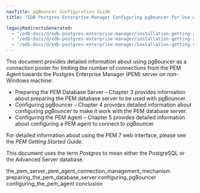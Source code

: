 ```yaml
---
navTitle: pgBouncer Configuration Guide
title: "EDB Postgres Enterprise Manager Configuring pgBouncer for Use with PEM Agents"

legacyRedirectsGenerated:
  - "/edb-docs/d/edb-postgres-enterprise-manager/installation-getting-started/pgbouncer-configuration-guide/8.0/genindex.html"
  - "/edb-docs/d/edb-postgres-enterprise-manager/installation-getting-started/pgbouncer-configuration-guide/8.0/conclusion.html"
  - "/edb-docs/d/edb-postgres-enterprise-manager/installation-getting-started/pgbouncer-configuration-guide/8.0/index.html"
---
```


This document provides detailed information about using pgBouncer as a connection pooler for limiting the number of connections from the PEM Agent towards the Postgres Enterprise Manager (PEM) server on non-Windows machine:

-   Preparing the PEM Database Server – Chapter 3 provides information about preparing the PEM database server to be used with pgBouncer.
-   Configuring pgBouncer – Chapter 4 provides detailed information about configuring pgBouncer to make it work with the PEM database server.
-   Configuring the PEM Agent – Chapter 5 provides detailed information about configuring a PEM agent to connect to pgBouncer.

For detailed information about using the PEM 7 web interface, please see the *PEM Getting Started Guide*.

This document uses the term *Postgres* to mean either the PostgreSQL or the Advanced Server database.

<div class="toctree" maxdepth="3">

the_pem_server_pem_agent_connection_management_mechanism preparing_the_pem_database_server configuring_pgBouncer configuring_the_pem_agent conclusion

</div>
